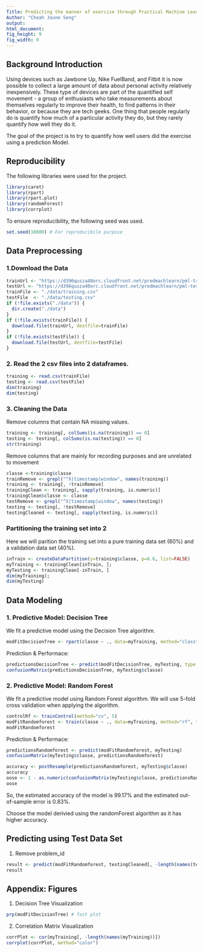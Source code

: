 ```yaml
---
Title: Predicting the manner of exercise through Practical Machine Learning
Author: "Cheah Joune Seng"
output:
html_document:
fig_height: 9
fig_width: 9
--- 
```

## Background Introduction  
Using devices such as Jawbone Up, Nike FuelBand, and Fitbit it is now possible to collect a large amount of data about personal activity relatively inexpensively. These type of devices are part of the quantified self movement - a group of enthusiasts who take measurements about themselves regularly to improve their health, to find patterns in their behavior, or because they are tech geeks. One thing that people regularly do is quantify how much of a particular activity they do, but they rarely quantify how well they do it.  

The goal of the project is to try to quantify how well users did the exercise using a prediction Model.

## Reproducibility
The following libraries were used for the project.
```r
library(caret)
library(rpart)
library(rpart.plot)
library(randomForest)
library(corrplot)
```
To ensure reproducibility, the following seed was used.
```r
set.seed(10000) # For reproducibile purpose
```

## Data Preprocessing  
### 1.Download the Data
```r
trainUrl <- "https://d396qusza40orc.cloudfront.net/predmachlearn/pml-training.csv"
testUrl <- "https://d396qusza40orc.cloudfront.net/predmachlearn/pml-testing.csv"
trainFile <- "./data/training.csv"
testFile  <- "./data/testing.csv"
if (!file.exists("./data")) {
  dir.create("./data")
}
if (!file.exists(trainFile)) {
  download.file(trainUrl, destfile=trainFile)
}
if (!file.exists(testFile)) {
  download.file(testUrl, destfile=testFile)
}
```  
### 2. Read the 2 csv files into 2 dataframes.
```r
training <- read.csv(trainFile)
testing <- read.csv(testFile)
dim(training)
dim(testing)
```

### 3. Cleaning the Data
Remove columns that contain NA missing values.
```r
training <- training[, colSums(is.na(training)) == 0] 
testing <- testing[, colSums(is.na(testing)) == 0] 
str(training)
```  
Remove columns that are mainly for recording purposes and are unrelated to movement
```r
classe <-training$classe
trainRemove <- grepl("^X|timestamp|window", names(training))
training <- training[, !trainRemove]
trainingClean <- training[, sapply(training, is.numeric)]
trainingClean$classe <- classe
testRemove <- grepl("^X|timestamp|window", names(testing))
testing <- testing[, !testRemove]
testingCleaned <- testing[, sapply(testing, is.numeric)]
```

### Partitioning the training set into 2
Here we will parition the training set into a pure training data set (60%) and a validation data set (40%).
```r
inTrain <- createDataPartition(y=training$classe, p=0.6, list=FALSE)
myTraining <- trainingClean[inTrain, ]; 
myTesting <- trainingClean[-inTrain, ]
dim(myTraining); 
dim(myTesting)
```

## Data Modeling
### 1. Predictive Model: Decision Tree
We fit a predictive model using the Decision Tree algorithm.
```r
modFitDecisionTree <- rpart(classe ~ ., data=myTraining, method="class")
```
Prediction & Performace:
```r
predictionsDecisionTree <- predict(modFitDecisionTree, myTesting, type = "class")
confusionMatrix(predictionsDecisionTree, myTesting$classe)
```

### 2. Predictive Model: Random Forest
We fit a predictive model using Random Forest algorithm. We will use 5-fold cross validation when applying the algorithm.  
```r
controlRf <- trainControl(method="cv", 5)
modFitRandomforest <- train(classe ~ ., data=myTraining, method="rf", trControl=controlRf, ntree=250)
modFitRandomforest
```
Prediction & Performace:  
```r
predictionsRandomforest <- predict(modFitRandomforest, myTesting)
confusionMatrix(myTesting$classe, predictionsRandomforest)
```

```r
accuracy <- postResample(predictionsRandomforest, myTesting$classe)
accuracy
oose <- 1 - as.numeric(confusionMatrix(myTesting$classe, predictionsRandomforest)$overall[1])
oose
```

So, the estimated accuracy of the model is 99.17% and the estimated out-of-sample error is 0.83%.

Choose the model derivied using the randomForest algorithm as it has higher accuracy.

## Predicting using Test Data Set
1. Remove problem_id
```r
result <- predict(modFitRandomforest, testingCleaned[, -length(names(testingCleaned))])
result
```  

## Appendix: Figures
1. Decision Tree Visualization
```r
prp(modFitDecisionTree) # fast plot
```

2. Correlation Matrix Visualization  
```r
corrPlot <- cor(myTraining[, -length(names(myTraining))])
corrplot(corrPlot, method="color")
```

